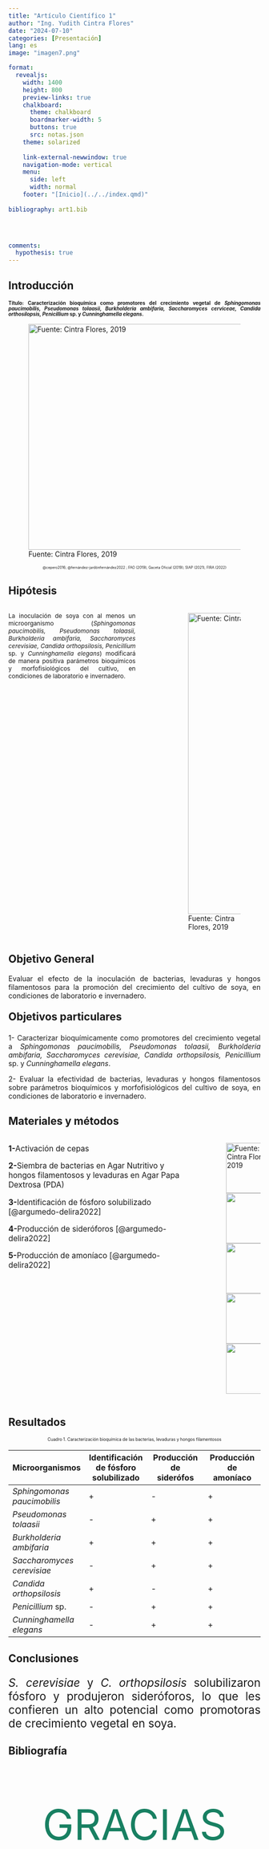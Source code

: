 ```yaml
---
title: "Artículo Científico 1"
author: "Ing. Yudith Cintra Flores"
date: "2024-07-10"
categories: [Presentación]
lang: es
image: "imagen7.png"

format: 
  revealjs:
    width: 1400
    height: 800
    preview-links: true
    chalkboard:
      theme: chalkboard
      boardmarker-width: 5
      buttons: true
      src: notas.json
    theme: solarized
    
    link-external-newwindow: true
    navigation-mode: vertical
    menu:
      side: left
      width: normal
    footer: "[Inicio](../../index.qmd)"
      
bibliography: art1.bib

    


comments: 
  hypothesis: true
---
```


## Introducción

::: {style="text-align:justify; font-size: 70%"}
**Título: Caracterización bioquímica como promotores del crecimiento vegetal de *Sphingomonas paucimobilis, Pseudomonas tolaasii, Burkholderia ambifaria, Saccharomyces cerviceae, Candida orthosilopsis, Penicillium* sp. y *Cunninghamella elegans*.**
:::

![Fuente: Cintra Flores, 2019](img_1.png){width="1000" height="450"}

::: {style="text-align:center; font-size: 50%"}
@cepero2016; @fernández-jardónfernández2022 ; FAO (2019); Gaceta Oficial (2019); SIAP (2021); FIRA (2022)
:::

## Hipótesis

::: columns
::: {.column width="55%"}
::: {style="text-align:justify; font-size: 85%"}
La inoculación de soya con al menos un microorganismo (*Sphingomonas paucimobilis, Pseudomonas tolaasii, Burkholderia ambifaria, Saccharomyces cerevisiae, Candida orthopsilosis, Penicillium* sp. y *Cunninghamella elegans*) modificará de manera positiva parámetros bioquímicos y morfofisiológicos del cultivo, en condiciones de laboratorio e invernadero.
:::
:::

::: {.column width="5%"}
:::

::: {.column width="40%"}
![Fuente: Cintra Flores, 2019](imagen1.png){width="400" height="600"}
:::
:::

## Objetivo General

::: {style="text-align:justify; font-size: 100%"}
Evaluar el efecto de la inoculación de bacterias, levaduras y hongos filamentosos para la promoción del crecimiento del cultivo de soya, en condiciones de laboratorio e invernadero.
:::

::: {style="text-align:left; font-size: 150%"}
**Objetivos particulares**
:::

::: {style="text-align:justify; font-size: 100%"}
1- Caracterizar bioquímicamente como promotores del crecimiento vegetal a *Sphingomonas paucimobilis, Pseudomonas tolaasii, Burkholderia ambifaria, Saccharomyces cerevisiae, Candida orthopsilosis, Penicillium* sp. y *Cunninghamella elegans*.

2- Evaluar la efectividad de bacterias, levaduras y hongos filamentosos sobre parámetros bioquímicos y morfofisiológicos del cultivo de soya, en condiciones de laboratorio e invernadero.
:::

## Materiales y métodos

::: columns
::: {.column width="80%"}
::: {style="text-align:left; font-size: 110%"}
**1-**Activación de cepas

**2-**Siembra de bacterias en Agar Nutritivo y hongos filamentosos y levaduras en Agar Papa Dextrosa (PDA)

**3-**Identificación de fósforo solubilizado [@argumedo-delira2022]

**4-**Producción de sideróforos [@argumedo-delira2022]

**5-**Producción de amoníaco [@argumedo-delira2022]
:::
:::

::: {.column width="5%"}
:::

::: {.column width="15%"}
![Fuente: Cintra Flores, 2019](imagen2.png){width="100" height="100"} ![](imagen3.png){width="100" height="100"} ![](imagen4.png){width="100" height="100"} ![](imagen5.png){width="100" height="100"} ![](imagen6.png){width="100" height="100"}
:::
:::

## Resultados

::: {style="text-align:center; font-size: 60%"}
Cuadro 1. Caracterización bioquímica de las bacterias, levaduras y hongos filamentosos
:::

::: {style="text-align:center; font-size: 80%"}
::: {#tbl}
| Microorganismos             | Identificación de fósforo solubilizado | Producción de siderófos | Producción de amoníaco |
|------------------|------------------|------------------|------------------|
| *Sphingomonas paucimobilis* | \+                                     | \-                      | \+                     |
| *Pseudomonas tolaasii*      | \-                                     | \+                      | \+                     |
| *Burkholderia ambifaria*    | \+                                     | \+                      | \+                     |
| *Saccharomyces cerevisiae*  | \-                                     | \+                      | \+                     |
| *Candida orthopsilosis*     | \+                                     | \-                      | \+                     |
| *Penicillium* sp.           | \-                                     | \+                      | \+                     |
| *Cunninghamella elegans*    | \-                                     | \+                      | \+                     |
:::
:::

## Conclusiones

::: {style="text-align:justify; font-size: 160%"}
*S. cerevisiae* y *C. orthopsilosis* solubilizaron fósforo y produjeron sideróforos, lo que les confieren un alto potencial como promotoras de crecimiento vegetal en soya.
:::

## Bibliografía


::: {style="text-align:justify; font-size: 120%"}
::: {#refs}
:::
:::

## 

:::{style="text-align:center; font-size: 600%; color:#188062"}
GRACIAS
:::